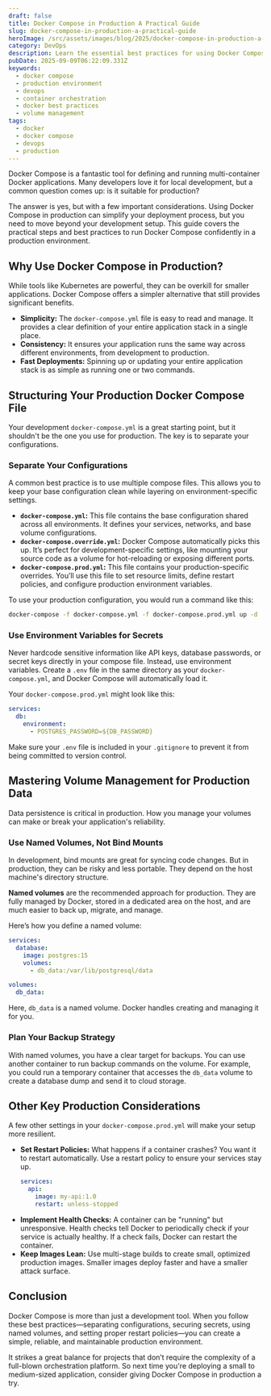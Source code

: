 ```yaml
---
draft: false
title: Docker Compose in Production A Practical Guide
slug: docker-compose-in-production-a-practical-guide
heroImage: /src/assets/images/blog/2025/docker-compose-in-production-a-practical-guide.png
category: DevOps
description: Learn the essential best practices for using Docker Compose in a production environment. This guide covers structuring your compose file, managing volumes for persistent data, and key configurations for a robust setup.
pubDate: 2025-09-09T06:22:09.331Z
keywords:
  - docker compose
  - production environment
  - devops
  - container orchestration
  - docker best practices
  - volume management
tags:
  - docker
  - docker compose
  - devops
  - production
---
```


Docker Compose is a fantastic tool for defining and running multi-container Docker applications. Many developers love it for local development, but a common question comes up: is it suitable for production?

The answer is yes, but with a few important considerations. Using Docker Compose in production can simplify your deployment process, but you need to move beyond your development setup. This guide covers the practical steps and best practices to run Docker Compose confidently in a production environment.

## Why Use Docker Compose in Production?

While tools like Kubernetes are powerful, they can be overkill for smaller applications. Docker Compose offers a simpler alternative that still provides significant benefits.

- **Simplicity:** The `docker-compose.yml` file is easy to read and manage. It provides a clear definition of your entire application stack in a single place.
- **Consistency:** It ensures your application runs the same way across different environments, from development to production.
- **Fast Deployments:** Spinning up or updating your entire application stack is as simple as running one or two commands.

## Structuring Your Production Docker Compose File

Your development `docker-compose.yml` is a great starting point, but it shouldn't be the one you use for production. The key is to separate your configurations.

### Separate Your Configurations

A common best practice is to use multiple compose files. This allows you to keep your base configuration clean while layering on environment-specific settings.

- **`docker-compose.yml`:** This file contains the base configuration shared across all environments. It defines your services, networks, and base volume configurations.
- **`docker-compose.override.yml`:** Docker Compose automatically picks this up. It’s perfect for development-specific settings, like mounting your source code as a volume for hot-reloading or exposing different ports.
- **`docker-compose.prod.yml`:** This file contains your production-specific overrides. You’ll use this file to set resource limits, define restart policies, and configure production environment variables.

To use your production configuration, you would run a command like this:

```bash
docker-compose -f docker-compose.yml -f docker-compose.prod.yml up -d
```

### Use Environment Variables for Secrets

Never hardcode sensitive information like API keys, database passwords, or secret keys directly in your compose file. Instead, use environment variables. Create a `.env` file in the same directory as your `docker-compose.yml`, and Docker Compose will automatically load it.

Your `docker-compose.prod.yml` might look like this:

```yaml
services:
  db:
    environment:
      - POSTGRES_PASSWORD=${DB_PASSWORD}
```

Make sure your `.env` file is included in your `.gitignore` to prevent it from being committed to version control.

## Mastering Volume Management for Production Data

Data persistence is critical in production. How you manage your volumes can make or break your application's reliability.

### Use Named Volumes, Not Bind Mounts

In development, bind mounts are great for syncing code changes. But in production, they can be risky and less portable. They depend on the host machine's directory structure.

**Named volumes** are the recommended approach for production. They are fully managed by Docker, stored in a dedicated area on the host, and are much easier to back up, migrate, and manage.

Here’s how you define a named volume:

```yaml
services:
  database:
    image: postgres:15
    volumes:
      - db_data:/var/lib/postgresql/data

volumes:
  db_data:
```

Here, `db_data` is a named volume. Docker handles creating and managing it for you.

### Plan Your Backup Strategy

With named volumes, you have a clear target for backups. You can use another container to run backup commands on the volume. For example, you could run a temporary container that accesses the `db_data` volume to create a database dump and send it to cloud storage.

## Other Key Production Considerations

A few other settings in your `docker-compose.prod.yml` will make your setup more resilient.

- **Set Restart Policies:** What happens if a container crashes? You want it to restart automatically. Use a restart policy to ensure your services stay up.
  ```yaml
  services:
    api:
      image: my-api:1.0
      restart: unless-stopped
  ```
- **Implement Health Checks:** A container can be "running" but unresponsive. Health checks tell Docker to periodically check if your service is actually healthy. If a check fails, Docker can restart the container.
- **Keep Images Lean:** Use multi-stage builds to create small, optimized production images. Smaller images deploy faster and have a smaller attack surface.

## Conclusion

Docker Compose is more than just a development tool. When you follow these best practices—separating configurations, securing secrets, using named volumes, and setting proper restart policies—you can create a simple, reliable, and maintainable production environment.

It strikes a great balance for projects that don’t require the complexity of a full-blown orchestration platform. So next time you're deploying a small to medium-sized application, consider giving Docker Compose in production a try.
